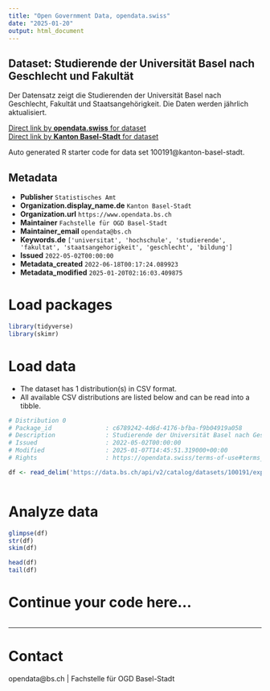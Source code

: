 ```yaml
---
title: "Open Government Data, opendata.swiss"
date: "2025-01-20"
output: html_document
---
```


## Dataset: Studierende der Universität Basel nach Geschlecht und Fakultät

Der Datensatz zeigt die Studierenden der Universität Basel nach Geschlecht, Fakultät und Staatsangehörigkeit. Die Daten werden jährlich aktualisiert.

[Direct link by **opendata.swiss** for dataset](https://opendata.swiss/de/dataset/studierende-der-universitat-basel-nach-geschlecht-und-fakultat)<br>
[Direct link by **Kanton Basel-Stadt** for dataset](https://data.bs.ch/explore/dataset/100191/)

Auto generated R starter code for data set 100191@kanton-basel-stadt.

## Metadata

- **Publisher** `Statistisches Amt`
- **Organization.display_name.de** `Kanton Basel-Stadt`
- **Organization.url** `https://www.opendata.bs.ch`
- **Maintainer** `Fachstelle für OGD Basel-Stadt`
- **Maintainer_email** `opendata@bs.ch`
- **Keywords.de** `['universitat', 'hochschule', 'studierende', 'fakultat', 'staatsangehorigkeit', 'geschlecht', 'bildung']`
- **Issued** `2022-05-02T00:00:00`
- **Metadata_created** `2022-06-18T00:17:24.089923`
- **Metadata_modified** `2025-01-20T02:16:03.409875`


# Load packages

```r

library(tidyverse)
library(skimr)

```

# Load data

-   The dataset has 1 distribution(s) in CSV format.
-   All available CSV distributions are listed below and can be read into a tibble.

```r

# Distribution 0
# Package_id               : c6789242-4d6d-4176-bfba-f9b04919a058
# Description              : Studierende der Universität Basel nach Geschlecht und Fakultät (csv)
# Issued                   : 2022-05-02T00:00:00
# Modified                 : 2025-01-07T14:45:51.319000+00:00
# Rights                   : https://opendata.swiss/terms-of-use#terms_by

df <- read_delim('https://data.bs.ch/api/v2/catalog/datasets/100191/exports/csv?use_labels=true')



```

# Analyze data

```r

glimpse(df)
str(df)
skim(df)

head(df)
tail(df)

```

# Continue your code here...

```r

```

------------------------------------------------------------------------

# Contact

opendata@bs.ch | Fachstelle für OGD Basel-Stadt
